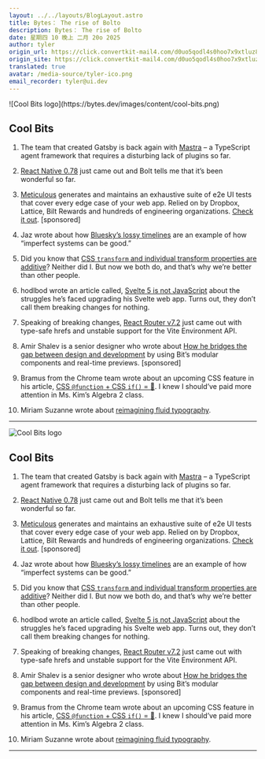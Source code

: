 ```yaml
---
layout: ../../layouts/BlogLayout.astro
title: Bytes： The rise of Bolto
description: Bytes： The rise of Bolto
date: 星期四 10 晚上 二月 20o 2025
author: tyler
origin_url: https://click.convertkit-mail4.com/d0uo5qodl4s0hoo7x9xtluz897444ul/reh8h9u08pzoo0i2/aHR0cHM6Ly9ieXRlcy5kZXYvYXJjaGl2ZXMvMzY5
origin_site: https://click.convertkit-mail4.com/d0uo5qodl4s0hoo7x9xtluz897444ul/reh8h9u08pzoo0i2/aHR0cHM6Ly9ieXRlcy5kZXYvYXJjaGl2ZXMvMzY5
translated: true
avatar: /media-source/tyler-ico.png
email_recorder: tyler@ui.dev
---
```



<Reference client:only="react" title="Bytes： The rise of Bolto" url="https://click.convertkit-mail4.com/d0uo5qodl4s0hoo7x9xtluz897444ul/reh8h9u08pzoo0i2/aHR0cHM6Ly9ieXRlcy5kZXYvYXJjaGl2ZXMvMzY5" />

<Detail client:only="react">
	![Cool Bits logo](https://bytes.dev/images/content/cool-bits.png)

## Cool Bits

1.  The team that created Gatsby is back again with [Mastra](https://click.convertkit-mail4.com/d0uo5qodl4s0hoo7x9xtluz897444ul/6qhehou7q4e333uo/aHR0cHM6Ly9tYXN0cmEuYWkv) – a TypeScript agent framework that requires a disturbing lack of plugins so far.
    
2.  [React Native 0.78](https://click.convertkit-mail4.com/d0uo5qodl4s0hoo7x9xtluz897444ul/e0hph0u0xzoddzu8/aHR0cHM6Ly9yZWFjdG5hdGl2ZS5kZXYvYmxvZy8yMDI1LzAyLzE5L3JlYWN0LW5hdGl2ZS0wLjc4) just came out and Bolt tells me that it’s been wonderful so far.
    
3.  [Meticulous](https://click.convertkit-mail4.com/d0uo5qodl4s0hoo7x9xtluz897444ul/7qh7h2uoge5xxgcz/aHR0cHM6Ly93d3cubWV0aWN1bG91cy5haS8_dXRtX2NhbXBhaWduPTIwdGhmZWJydWFyeSZ1dG1fc291cmNlPWJ5dGVz) generates and maintains an exhaustive suite of e2e UI tests that cover every edge case of your web app. Relied on by Dropbox, Lattice, Bilt Rewards and hundreds of engineering organizations. [Check it out](https://click.convertkit-mail4.com/d0uo5qodl4s0hoo7x9xtluz897444ul/7qh7h2uoge5xxgcz/aHR0cHM6Ly93d3cubWV0aWN1bG91cy5haS8_dXRtX2NhbXBhaWduPTIwdGhmZWJydWFyeSZ1dG1fc291cmNlPWJ5dGVz). \[sponsored\]
    
4.  Jaz wrote about how [Bluesky’s lossy timelines](https://click.convertkit-mail4.com/d0uo5qodl4s0hoo7x9xtluz897444ul/owhkhwurzed0e3sv/aHR0cHM6Ly9qYXpjby5kZXYvMjAyNS8wMi8xOS9pbXBlcmZlY3Rpb24v) are an example of how “imperfect systems can be good.”
    
5.  Did you know that [CSS `transform` and individual transform properties are additive](https://click.convertkit-mail4.com/d0uo5qodl4s0hoo7x9xtluz897444ul/z2hgh7u3gzxmz4ap/aHR0cHM6Ly9wb2x5cGFuZS5hcHAvYmxvZy90aGUtY3NzLXRyYW5zZm9ybS1wcm9wZXJ0eS1hbmQtaW5kaXZpZHVhbC10cmFuc2Zvcm1zLWFyZS1hZGRpdGl2ZS8=)? Neither did I. But now we both do, and that’s why we’re better than other people.
    
6.  hodlbod wrote an article called, [Svelte 5 is not JavaScript](https://click.convertkit-mail4.com/d0uo5qodl4s0hoo7x9xtluz897444ul/p8hehquzveope2sq/aHR0cHM6Ly9ob2RsYm9kLm5wdWIucHJvL3Bvc3QvMTczOTgzMDU2MjE1OS8=) about the struggles he’s faced upgrading his Svelte web app. Turns out, they don’t call them breaking changes for nothing.
    
7.  Speaking of breaking changes, [React Router v7.2](https://click.convertkit-mail4.com/d0uo5qodl4s0hoo7x9xtluz897444ul/x0hph3uwgm04mza5/aHR0cHM6Ly9naXRodWIuY29tL3JlbWl4LXJ1bi9yZWFjdC1yb3V0ZXIvYmxvYi9tYWluL0NIQU5HRUxPRy5tZCN2NzIw) just came out with type-safe hrefs and unstable support for the Vite Environment API.
    
8.  Amir Shalev is a senior designer who wrote about [How he bridges the gap between design and development](https://click.convertkit-mail4.com/d0uo5qodl4s0hoo7x9xtluz897444ul/6qhehou7q4e346bo/aHR0cHM6Ly9ibG9nLmJpdHNyYy5pby9teS1leHBlcmllbmNlLWFzLWEtZGVzaWduZXItd29ya2luZy1hdC1iaXQtYWE1MGU5ZDlmMjkw) by using Bit’s modular components and real-time previews. \[sponsored\]
    
9.  Bramus from the Chrome team wrote about an upcoming CSS feature in his article, [CSS `@function` + CSS `if()` = 🤯](https://click.convertkit-mail4.com/d0uo5qodl4s0hoo7x9xtluz897444ul/58hvh8umew24w9t6/aHR0cHM6Ly93d3cuYnJhbS51cy8yMDI1LzAyLzE4L2Nzcy1hdC1mdW5jdGlvbi1hbmQtY3NzLWlmLw==). I knew I should’ve paid more attention in Ms. Kim’s Algebra 2 class.
    
10.  Miriam Suzanne wrote about [reimagining fluid typography](https://click.convertkit-mail4.com/d0uo5qodl4s0hoo7x9xtluz897444ul/qvh8h8urx3pl3rcl/aHR0cHM6Ly93d3cub2RkYmlyZC5uZXQvMjAyNS8wMi8xMi9mbHVpZC10eXBlLw==).
    

* * *


</Detail>

![Cool Bits logo](https://bytes.dev/images/content/cool-bits.png)

## Cool Bits

1. The team that created Gatsby is back again with [Mastra](https://click.convertkit-mail4.com/d0uo5qodl4s0hoo7x9xtluz897444ul/6qhehou7q4e333uo/aHR0cHM6Ly9tYXN0cmEuYWkv) – a TypeScript agent framework that requires a disturbing lack of plugins so far.

2. [React Native 0.78](https://click.convertkit-mail4.com/d0uo5qodl4s0hoo7x9xtluz897444ul/e0hph0u0xzoddzu8/aHR0cHM6Ly9yZWFjdG5hdGl2ZS5kZXYvYmxvZy8yMDI1LzAyLzE5L3JlYWN0LW5hdGl2ZS0wLjc4) just came out and Bolt tells me that it’s been wonderful so far.

3. [Meticulous](https://click.convertkit-mail4.com/d0uo5qodl4s0hoo7x9xtluz897444ul/7qh7h2uoge5xxgcz/aHR0cHM6Ly93d3cubWV0aWN1bG91cy5haS8_dXRtX2NhbXBhaWduPTIwdGhmZWJydWFyeSZ1dG1fc291cmNlPWJ5dGVz) generates and maintains an exhaustive suite of e2e UI tests that cover every edge case of your web app. Relied on by Dropbox, Lattice, Bilt Rewards and hundreds of engineering organizations. [Check it out](https://click.convertkit-mail4.com/d0uo5qodl4s0hoo7x9xtluz897444ul/7qh7h2uoge5xxgcz/aHR0cHM6Ly93d3cubWV0aWN1bG91cy5haS8_dXRtX2NhbXBhaWduPTIwdGhmZWJydWFyeSZ1dG1fc291cmNlPWJ5dGVz). \[sponsored]

4. Jaz wrote about how [Bluesky’s lossy timelines](https://click.convertkit-mail4.com/d0uo5qodl4s0hoo7x9xtluz897444ul/owhkhwurzed0e3sv/aHR0cHM6Ly9qYXpjby5kZXYvMjAyNS8wMi8xOS9pbXBlcmZlY3Rpb24v) are an example of how “imperfect systems can be good.”

5. Did you know that [CSS `transform` and individual transform properties are additive](https://click.convertkit-mail4.com/d0uo5qodl4s0hoo7x9xtluz897444ul/z2hgh7u3gzxmz4ap/aHR0cHM6Ly9wb2x5cGFuZS5hcHAvYmxvZy90aGUtY3NzLXRyYW5zZm9ybS1wcm9wZXJ0eS1hbmQtaW5kaXZpZHVhbC10cmFuc2Zvcm1zLWFyZS1hZGRpdGl2ZS8=)? Neither did I. But now we both do, and that’s why we’re better than other people.

6. hodlbod wrote an article called, [Svelte 5 is not JavaScript](https://click.convertkit-mail4.com/d0uo5qodl4s0hoo7x9xtluz897444ul/p8hehquzveope2sq/aHR0cHM6Ly9ob2RsYm9kLm5wdWIucHJvL3Bvc3QvMTczOTgzMDU2MjE1OS8=) about the struggles he’s faced upgrading his Svelte web app. Turns out, they don’t call them breaking changes for nothing.

7. Speaking of breaking changes, [React Router v7.2](https://click.convertkit-mail4.com/d0uo5qodl4s0hoo7x9xtluz897444ul/x0hph3uwgm04mza5/aHR0cHM6Ly9naXRodWIuY29tL3JlbWl4LXJ1bi9yZWFjdC1yb3V0ZXIvYmxvYi9tYWluL0NIQU5HRUxPRy5tZCN2NzIw) just came out with type-safe hrefs and unstable support for the Vite Environment API.

8. Amir Shalev is a senior designer who wrote about [How he bridges the gap between design and development](https://click.convertkit-mail4.com/d0uo5qodl4s0hoo7x9xtluz897444ul/6qhehou7q4e346bo/aHR0cHM6Ly9ibG9nLmJpdHNyYy5pby9teS1leHBlcmllbmNlLWFzLWEtZGVzaWduZXItd29ya2luZy1hdC1iaXQtYWE1MGU5ZDlmMjkw) by using Bit’s modular components and real-time previews. \[sponsored]

9. Bramus from the Chrome team wrote about an upcoming CSS feature in his article, [CSS `@function` + CSS `if()` = 🤯](https://click.convertkit-mail4.com/d0uo5qodl4s0hoo7x9xtluz897444ul/58hvh8umew24w9t6/aHR0cHM6Ly93d3cuYnJhbS51cy8yMDI1LzAyLzE4L2Nzcy1hdC1mdW5jdGlvbi1hbmQtY3NzLWlmLw==). I knew I should’ve paid more attention in Ms. Kim’s Algebra 2 class.

10. Miriam Suzanne wrote about [reimagining fluid typography](https://click.convertkit-mail4.com/d0uo5qodl4s0hoo7x9xtluz897444ul/qvh8h8urx3pl3rcl/aHR0cHM6Ly93d3cub2RkYmlyZC5uZXQvMjAyNS8wMi8xMi9mbHVpZC10eXBlLw==).

***


